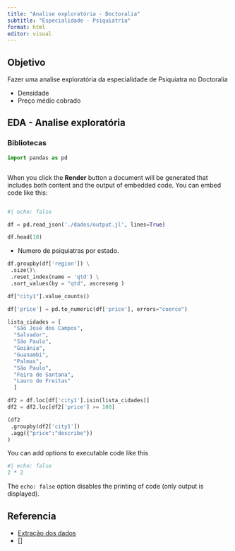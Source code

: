 ```yaml
---
title: "Analise exploratória - Doctoralia"
subtitle: "Especialidade - Psiquiatria"
format: html
editor: visual
---
```


## Objetivo

Fazer uma analise exploratória da especialidade de Psiquiatra no Doctoralia

-   Densidade
-   Preço médio cobrado

## EDA - Analise exploratória

### Bibliotecas

```python
import pandas as pd

```

```python

```
When you click the **Render** button a document will be generated that includes both content and the output of embedded code. You can embed code like this:

```python

```
```python
#| echo: false

df = pd.read_json('./dados/output.jl', lines=True)

df.head(10)

```

-   Numero de psiquiatras por estado.

```python
df.groupby(df['region']) \
 .size()\
 .reset_index(name = 'qtd') \
 .sort_values(by = "qtd", ascreseng )

```

```python

df["city1"].value_counts()

df['price'] = pd.to_numeric(df['price'], errors="coerce")

lista_cidades = [
  "São José dos Campos",
  "Salvador",
  "São Paulo",
  "Goiânia",
  "Guanambi",
  "Palmas",
  "São Paulo",
  "Feira de Santana",
  "Lauro de Freitas"
  ]

df2 = df.loc[df['city1'].isin(lista_cidades)]
df2 = df2.loc[df2['price'] >= 100]

(df2
 .groupby(df2['city1'])
 .agg({"price":"describe"})
)
```

You can add options to executable code like this

```r
#| echo: false
2 * 2
```

The `echo: false` option disables the printing of code (only output is displayed).

## Referencia

-   [Extração dos dados](https://github.com/corralm/doctoralia-scraper/tree/main)
-   \[\]